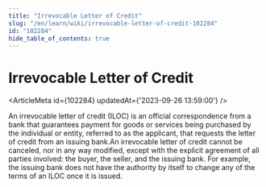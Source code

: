 ```yaml
---
title: "Irrevocable Letter of Credit"
slug: "/en/learn/wiki/irrevocable-letter-of-credit-102284"
id: "102284"
hide_table_of_contents: true
---
```



# Irrevocable Letter of Credit

<ArticleMeta id={102284} updatedAt={'2023-09-26 13:59:00'} />
<div className='border-solid border-b border-t-0 my-4 border-[var(--ifm-color-gray-300)]' />

An irrevocable letter of credit (ILOC) is an official correspondence from a bank that guarantees payment for goods or services being purchased by the individual or entity, referred to as the applicant, that requests the letter of credit from an issuing bank.An irrevocable letter of credit cannot be canceled, nor in any way modified, except with the explicit agreement of all parties involved: the buyer, the seller, and the issuing bank. For example, the issuing bank does not have the authority by itself to change any of the terms of an ILOC once it is issued.
